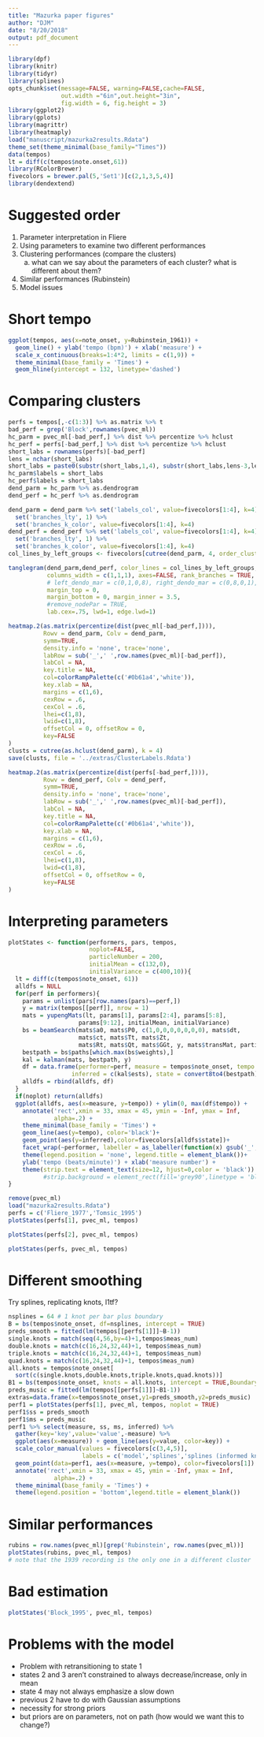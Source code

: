 ```yaml
---
title: "Mazurka paper figures"
author: "DJM"
date: "8/20/2018"
output: pdf_document
---
```


```r
library(dpf)
library(knitr)
library(tidyr)
library(splines)
opts_chunk$set(message=FALSE, warning=FALSE,cache=FALSE,
               out.width ="6in",out.height="3in",
               fig.width = 6, fig.height = 3)
library(ggplot2)
library(gplots)
library(magrittr)
library(heatmaply)
load("manuscript/mazurka2results.Rdata")
theme_set(theme_minimal(base_family="Times"))
data(tempos)
lt = diff(c(tempos$note.onset,61))
library(RColorBrewer)
fivecolors = brewer.pal(5,'Set1')[c(2,1,3,5,4)]
library(dendextend)
```

# Suggested order

1. Parameter interpretation in Fliere
2. Using parameters to examine two different performances
3. Clustering performances (compare the clusters)
    a. what can we say about the parameters of each cluster? what is different about them?
4. Similar performances (Rubinstein)
5. Model issues

# Short tempo

```r
ggplot(tempos, aes(x=note_onset, y=Rubinstein_1961)) +
  geom_line() + ylab('tempo (bpm)') + xlab('measure') +
  scale_x_continuous(breaks=1:4*2, limits = c(1,9)) +
  theme_minimal(base_family = 'Times') +
  geom_hline(yintercept = 132, linetype='dashed')
```

# Comparing clusters

```r
perfs = tempos[,-c(1:3)] %>% as.matrix %>% t
bad_perf = grep('Block',rownames(pvec_ml))
hc_parm = pvec_ml[-bad_perf,] %>% dist %>% percentize %>% hclust
hc_perf = perfs[-bad_perf,] %>% dist %>% percentize %>% hclust
short_labs = rownames(perfs)[-bad_perf]
lens = nchar(short_labs)
short_labs = paste0(substr(short_labs,1,4), substr(short_labs,lens-3,lens))
hc_parm$labels = short_labs
hc_perf$labels = short_labs
dend_parm = hc_parm %>% as.dendrogram
dend_perf = hc_perf %>% as.dendrogram

dend_parm = dend_parm %>% set('labels_col', value=fivecolors[1:4], k=4) %>%
  set('branches_lty', 1) %>%
  set('branches_k_color', value=fivecolors[1:4], k=4)
dend_perf = dend_perf %>% set('labels_col', value=fivecolors[1:4], k=4) %>%
  set('branches_lty', 1) %>%
  set('branches_k_color', value=fivecolors[1:4], k=4)
col_lines_by_left_groups <- fivecolors[cutree(dend_parm, 4, order_clusters_as_data=FALSE)]
```

```r
tanglegram(dend_parm,dend_perf, color_lines = col_lines_by_left_groups,
           columns_width = c(1,1,1), axes=FALSE, rank_branches = TRUE, type='t',
           # left_dendo_mar = c(0,1,0,8), right_dendo_mar = c(0,8,0,1), 
           margin_top = 0,
           margin_bottom = 0, margin_inner = 3.5, 
           #remove_nodePar = TRUE,
           lab.cex=.75, lwd=1, edge.lwd=1)
```


```r
heatmap.2(as.matrix(percentize(dist(pvec_ml[-bad_perf,]))),
          Rowv = dend_parm, Colv = dend_parm, 
          symm=TRUE,
          density.info = 'none', trace='none',
          labRow = sub('_',' ',row.names(pvec_ml)[-bad_perf]),
          labCol = NA,
          key.title = NA,
          col=colorRampPalette(c('#0b61a4','white')),
          key.xlab = NA, 
          margins = c(1,6),
          cexRow = .6,
          cexCol = .6,
          lhei=c(1,8),
          lwid=c(1,8),
          offsetCol = 0, offsetRow = 0,
          key=FALSE
)
clusts = cutree(as.hclust(dend_parm), k = 4)
save(clusts, file = '../extras/ClusterLabels.Rdata')
```

```r
heatmap.2(as.matrix(percentize(dist(perfs[-bad_perf,]))),
          Rowv = dend_perf, Colv = dend_perf, 
          symm=TRUE,
          density.info = 'none', trace='none',
          labRow = sub('_',' ',row.names(pvec_ml)[-bad_perf]),
          labCol = NA,
          key.title = NA,
          col=colorRampPalette(c('#0b61a4','white')),
          key.xlab = NA, 
          margins = c(1,6),
          cexRow = .6,
          cexCol = .6,
          lhei=c(1,8),
          lwid=c(1,8),
          offsetCol = 0, offsetRow = 0,
          key=FALSE
)
```


# Interpreting parameters

```r
plotStates <- function(performers, pars, tempos,
                       noplot=FALSE,
                       particleNumber = 200, 
                       initialMean = c(132,0), 
                       initialVariance = c(400,10)){
  lt = diff(c(tempos$note_onset, 61))
  alldfs = NULL
  for(perf in performers){
    params = unlist(pars[row.names(pars)==perf,])
    y = matrix(tempos[[perf]], nrow = 1)
    mats = yupengMats(lt, params[1], params[2:4], params[5:8], 
                    params[9:12], initialMean, initialVariance)
    bs = beamSearch(mats$a0, mats$P0, c(1,0,0,0,0,0,0,0), mats$dt, 
                    mats$ct, mats$Tt, mats$Zt,
                    mats$Rt, mats$Qt, mats$GGt, y, mats$transMat, particleNumber)
    bestpath = bs$paths[which.max(bs$weights),]
    kal = kalman(mats, bestpath, y)
    df = data.frame(performer=perf, measure = tempos$note_onset, tempo = c(y), 
                  inferred = c(kal$ests), state = convert8to4(bestpath))
    alldfs = rbind(alldfs, df)
  }
  if(noplot) return(alldfs)
  ggplot(alldfs, aes(x=measure, y=tempo)) + ylim(0, max(df$tempo)) +
    annotate('rect',xmin = 33, xmax = 45, ymin = -Inf, ymax = Inf,
             alpha=.2) + 
    theme_minimal(base_family = 'Times') +
    geom_line(aes(y=tempo), color='black')+
    geom_point(aes(y=inferred),color=fivecolors[alldfs$state])+
    facet_wrap(~performer, labeller = as_labeller(function(x) gsub('_',' ', x))) +
    theme(legend.position = 'none', legend.title = element_blank())+
    ylab('tempo (beats/minute)') + xlab('measure number') +
    theme(strip.text = element_text(size=12, hjust=0,color = 'black'))
          #strip.background = element_rect(fill='grey90',linetype = 'blank'))
}

```

```r
remove(pvec_ml)
load("mazurka2results.Rdata")
perfs = c('Fliere_1977','Tomsic_1995')
plotStates(perfs[1], pvec_ml, tempos)
```

```r
plotStates(perfs[2], pvec_ml, tempos)
```

```r
plotStates(perfs, pvec_ml, tempos)
```


# Different smoothing

Try splines, replicating knots, l1tf?

```r
nsplines = 64 # 1 knot per bar plus boundary
B = bs(tempos$note_onset, df=nsplines, intercept = TRUE)
preds_smooth = fitted(lm(tempos[[perfs[1]]]~B-1))
single.knots = match(seq(4,56,by=4)+1,tempos$meas_num)
double.knots = match(c(16,24,32,44)+1, tempos$meas_num)
triple.knots = match(c(16,24,32,44)+1, tempos$meas_num)
quad.knots = match(c(16,24,32,44)+1, tempos$meas_num)
all.knots = tempos$note_onset[
  sort(c(single.knots,double.knots,triple.knots,quad.knots))]
B1 = bs(tempos$note_onset, knots = all.knots, intercept = TRUE,Boundary.knots = c(1,61))
preds_music = fitted(lm(tempos[[perfs[1]]]~B1-1))
extras=data.frame(x=tempos$note_onset,y1=preds_smooth,y2=preds_music)
perf1 = plotStates(perfs[1], pvec_ml, tempos, noplot = TRUE)
perf1$ss = preds_smooth
perf1$ms = preds_music
perf1 %>% select(measure, ss, ms, inferred) %>%
  gather(key='key',value='value',-measure) %>%
  ggplot(aes(x=measure)) + geom_line(aes(y=value, color=key)) +
  scale_color_manual(values = fivecolors[c(3,4,5)],
                     labels = c('model','splines','splines (informed knots)')) + 
  geom_point(data=perf1, aes(x=measure, y=tempo), color=fivecolors[1]) +
  annotate('rect',xmin = 33, xmax = 45, ymin = -Inf, ymax = Inf,
             alpha=.2) + 
  theme_minimal(base_family = 'Times') +
  theme(legend.position = 'bottom',legend.title = element_blank())
```




# Similar performances 

```r
rubins = row.names(pvec_ml)[grep('Rubinstein', row.names(pvec_ml))]
plotStates(rubins, pvec_ml, tempos)              
# note that the 1939 recording is the only one in a different cluster
```




# Bad estimation

```r
plotStates('Block_1995', pvec_ml, tempos)
```

# Problems with the model

* Problem with retransitioning to state 1
* states 2 and 3 aren't constrained to always decrease/increase, only in mean
* state 4 may not always emphasize a slow down
* previous 2 have to do with Gaussian assumptions
* necessity for strong priors
* but priors are on parameters, not on path (how would we want this to change?)



